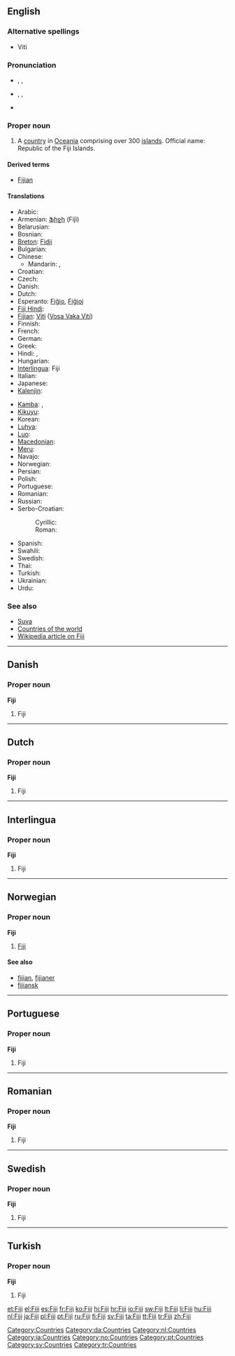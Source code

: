 {{also|fiji}}
==English==
{{wikipedia}}

===Alternative spellings===
* Viti

===Pronunciation===
* {{a|UK}} {{enPR|fēʹjē|fējēʹ}}, {{IPA|/ˈfiː.dʒiː/|/fiːˈdʒiː/}}, {{SAMPA|/fi:"dZi:/|/fi:.dZi:"/}}
* {{a|US}} {{enPR|fēʹjē}}, {{IPA|/ˈfi.dʒi/}}, {{SAMPA|/fi"dZi/}}
* {{audio|en-us-Fiji.ogg|Audio (US)}}

===Proper noun===
{{en-proper noun}}

# A [[country]] in [[Oceania]] comprising over 300 [[island]]s. Official name: Republic of the Fiji Islands.

====Derived terms====
* [[Fijian]]

====Translations====
{{trans-top|Republic of the Fiji Islands}}
* Arabic: {{t|ar|فيجي|m|tr=fiiji}}
* Armenian: [[Ֆիջի]] (Fiǰi)
* Belarusian: {{t|be|Фіджы|p|tr=Fídžy|sc=Cyrl}}
* Bosnian: {{t-|bs|Fidži|m}}
* [[Breton]]: [[Fidji]]
* Bulgarian: {{t|bg|Фиджи|tr=Fídži}}
* Chinese:
** Mandarin: {{t-|cmn|斐濟|sc=Hani}}, {{t-|cmn|斐济|tr=Fěijì|sc=Hani}}
* Croatian: {{t+|hr|Fidži|m|alt=Fȉdži}}
* Czech: {{t-|cs|Fidži}}
* Danish: {{t-|da|Fiji}}
* Dutch: {{t+|nl|Fiji}}
* Esperanto: [[Fiĝio]], [[Fiĝioj]]
* [[Fiji Hindi]]: {{tø|hif|फ़िजी|tr=fijī}}
* [[Fijian]]: [[Viti]] ([[:fj:Viti|Vosa Vaka Viti]])
* Finnish: {{t+|fi|Fidži}}
* French: {{t+|fr|Fidji}}
* German: {{t+|de|Fidschi}}
* Greek: {{t+|el|Φίτζι|n|tr=Fítzi}}
* Hindi: {{t+|hi|फ़िजी|tr=fijī|xs=Hindi}},  {{t|hi|फिजी|tr=phijī|xs=Hindi}}
* Hungarian: {{t+|hu|Fidzsi-szigetek}}
* [[Interlingua]]: Fiji
* Italian: {{t+|it|Figi}}
* Japanese: {{t-|ja|フィジー|tr=Fijī}}
* [[Kalenjin]]: {{tø|kln|Fiji}}
{{trans-mid}}
* [[Kamba]]: {{tø|kam|Fiji}},  {{tø|kam|Fiji}}
* [[Kikuyu]]: {{tø|ki|Fiji}}
* Korean: {{t+|ko|피지|tr=Piji|sc=Hang}}
* [[Luhya]]: {{tø|luy|Fiji}}
* [[Luo]]: {{tø|luo|Fiji}}
* [[Macedonian]]: {{t|mk|Фиџи|n|tr=Fídži}}
* [[Meru]]: {{tø|mer|Fiji}}
* Navajo: {{tø|nv|Fííjii‎}}
* Norwegian: {{t-|no|Fiji}}
* Persian: {{t|fa|فیجی|tr=Fiji|sc=fa-Arab}}
* Polish: {{t+|pl|Fidżi}}
* Portuguese: {{t+|pt|Fiji}}
* Romanian: {{t-|ro|Fiji}}
* Russian: {{t|ru|Фиджи|p|tr=Fídži}} {{qualifier|indeclinable}}
* Serbo-Croatian:
*: Cyrillic: {{t|sh|Фиџи|m|sc=Cyrl}}
*: Roman: {{t|sh|Fidži|m|alt=Fȉdži}}
* Spanish: {{t+|es|Fiyi}}
* Swahili: {{t+|sw|Fiji|xs=Swahili}}
* Swedish: {{t+|sv|Fiji}}
* Thai: {{t|th|ฟิจิ|tr=fici}}
* Turkish: {{t+|tr|Fiji}}
* Ukrainian: {{t|uk|Фіджі|p|tr=Fídži|sc=Cyrl}}
* Urdu: {{t|ur|فجی|tr=fijī|xs=Urdu}}
{{trans-bottom}}

===See also===
* [[Suva]]
* [[Appendix:Countries of the world|Countries of the world]]
* [[w:Fiji|Wikipedia article on Fiji]]

[[Category:Countries]]

----

==Danish==

===Proper noun===
'''Fiji'''

# Fiji

[[Category:da:Countries]]

----

==Dutch==

===Proper noun===
'''Fiji'''

# Fiji

[[Category:nl:Countries]]

----

==Interlingua==

===Proper noun===
'''Fiji'''

# Fiji

[[Category:ia:Countries]]

----

==Norwegian==

===Proper noun===
'''Fiji'''

# [[#English|Fiji]]

====See also====
* [[fijian]], [[fijianer]]
* [[fijiansk]]

[[Category:no:Countries]]

----

==Portuguese==

===Proper noun===
'''Fiji'''

# Fiji

[[Category:pt:Countries]]

----

==Romanian==

===Proper noun===
'''Fiji'''

# Fiji

----

==Swedish==

===Proper noun===
'''Fiji'''

# Fiji

[[Category:sv:Countries]]

----

==Turkish==

===Proper noun===
'''Fiji'''

# Fiji

[[Category:tr:Countries]]

[[et:Fiji]]
[[el:Fiji]]
[[es:Fiji]]
[[fr:Fiji]]
[[ko:Fiji]]
[[hi:Fiji]]
[[hr:Fiji]]
[[io:Fiji]]
[[sw:Fiji]]
[[lt:Fiji]]
[[li:Fiji]]
[[hu:Fiji]]
[[nl:Fiji]]
[[ja:Fiji]]
[[pl:Fiji]]
[[pt:Fiji]]
[[ru:Fiji]]
[[fi:Fiji]]
[[sv:Fiji]]
[[ta:Fiji]]
[[tt:Fiji]]
[[tr:Fiji]]
[[zh:Fiji]]